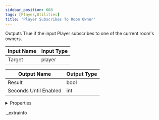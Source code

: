 ```yaml
---
sidebar_position: 608
tags: [Player,Utilities]
title: 'Player Subscribes To Room Owner'
---
```


Outputs True if the input Player subscribes to one of the current room's owners.



<IChip uuid="7e321d9b-4500-4917-9361-a32e1463401c" />

| Input Name | Input Type |
|-----------|-----------|
| Target | player |

| Output Name | Output Type |
|-----------|-----------|
| Result | bool |
| Seconds Until Enabled | int |


<details>
  <summary>Properties</summary>
  <div>
    <div>
    <table>
      <thead>
        <tr>
          <th>Room availability:</th>
          <th>Available everywhere</th>
        </tr>
        <tr>
          <th>Is beta required?</th>
          <th>No</th>
        </tr>
        <tr>
          <th>Is this chip a trolling risk?</th>
          <th>No</th>
        </tr>
        <tr>
          <th>Is this chip a role assignment risk?</th>
          <th>No</th>
        </tr>
        <tr>
          <th>Chip UUID</th>
          <th>7e321d9b-4500-4917-9361-a32e1463401c</th>
        </tr>
      </thead>
    </table>
    </div>
  </div>
</details>

._extrainfo